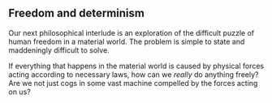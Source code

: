## Freedom and determinism {#freedom}

Our next philosophical interlude is an exploration of the difficult puzzle of human freedom in a material world. The problem is simple to state and maddeningly difficult to solve.

:::{.question data-latex="" .infobox}

If everything that happens in the material world is caused by physical forces acting according to necessary laws, how can we *really* do anything freely? Are we not just cogs in some vast machine compelled by the forces acting on us?

:::